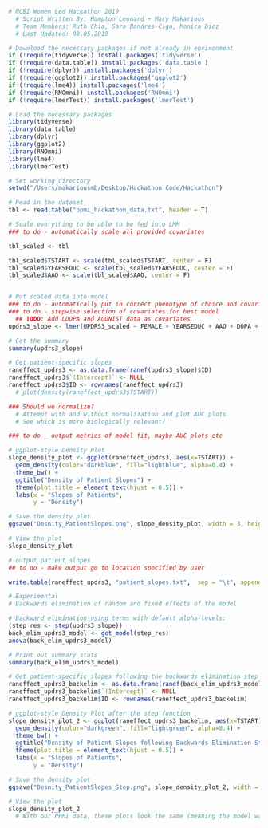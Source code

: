 ```r
# NCBI Women Led Hackathon 2019
  # Script Written By: Hampton Leonard + Mary Makarious
  # Team Members: Ruth Chia, Sara Bandres-Ciga, Monica Diez
  # Last Updated: 08.05.2019

# Download the necessary packages if not already in environment 
if (!require(tidyverse)) install.packages('tidyverse')
if (!require(data.table)) install.packages('data.table')
if (!require(dplyr)) install.packages('dplyr')
if (!require(ggplot2)) install.packages('ggplot2')
if (!require(lme4)) install.packages('lme4')
if (!require(RNOmni)) install.packages('RNOmni')
if (!require(lmerTest)) install.packages('lmerTest')
```


```r
# Load the necessary packages 
library(tidyverse)
library(data.table)
library(dplyr)
library(ggplot2)
library(RNOmni)
library(lme4)
library(lmerTest)

# Set working directory 
setwd("/Users/makariousmb/Desktop/Hackathon_Code/Hackathon")

# Read in the dataset
tbl <- read.table("ppmi_hackathon_data.txt", header = T)
```


```r
# Scale everything to be able to be fed into LMM 
### to do - automatically scale all provided covariates

tbl_scaled <- tbl

tbl_scaled$TSTART <- scale(tbl_scaled$TSTART, center = F)
tbl_scaled$YEARSEDUC <- scale(tbl_scaled$YEARSEDUC, center = F)
tbl_scaled$AAO <- scale(tbl_scaled$AAO, center = F)


# Put scaled data into model
### to do - automatically put in correct phenotype of choice and covariates
### to do - stepwise selection of covariates for best model
  ## TODO: Add LDOPA and AGONIST data as covariates 
updrs3_slope <- lmer(UPDRS3_scaled ~ FEMALE + YEARSEDUC + AAO + DOPA + AGONIST + (TSTART|ID), tbl_scaled, REML = T)

# Get the summary
summary(updrs3_slope)

# Get patient-specific slopes 
raneffect_updrs3 <- as.data.frame(ranef(updrs3_slope)$ID)
raneffect_updrs3$`(Intercept)` <- NULL
raneffect_updrs3$ID <- rownames(raneffect_updrs3)
  # plot(density(raneffect_updrs3$TSTART))

### Should we normalize?
  # Attempt with and without normalization and plot AUC plots
  # See which is more biologically relevant?

### to do - output metrics of model fit, maybe AUC plots etc
```

```r

# ggplot-style Density Plot 
slope_density_plot <- ggplot(raneffect_updrs3, aes(x=TSTART)) +
  geom_density(color="darkblue", fill="lightblue", alpha=0.4) + 
  theme_bw() +
  ggtitle("Density of Patient Slopes") + 
  theme(plot.title = element_text(hjust = 0.5)) + 
  labs(x = "Slopes of Patients",
       y = "Density") 

# Save the density plot 
ggsave("Desnity_PatientSlopes.png", slope_density_plot, width = 3, height = 2, units = "in")

# View the plot 
slope_density_plot

# output patient slopes
## to do - make output go to location specified by user

write.table(raneffect_updrs3, "patient_slopes.txt",  sep = "\t", append = F, row.names = F, quote = F, col.names = T)
```

```r
# Experimental
# Backwards elimination of random and fixed effects of the model 

# Backward elimination using terms with default alpha-levels:
(step_res <- step(updrs3_slope))
back_elim_updrs3_model <- get_model(step_res)
anova(back_elim_updrs3_model)

# Print out summary stats
summary(back_elim_updrs3_model)

```

```r
# Get patient-specific slopes following the backwards elimination step function 
raneffect_updrs3_backelim <- as.data.frame(ranef(back_elim_updrs3_model)$ID)
raneffect_updrs3_backelim$`(Intercept)` <- NULL
raneffect_updrs3_backelim$ID <- rownames(raneffect_updrs3_backelim)

# ggplot-style Density Plot after the step function 
slope_density_plot_2 <- ggplot(raneffect_updrs3_backelim, aes(x=TSTART)) +
  geom_density(color="darkgreen", fill="lightgreen", alpha=0.4) + 
  theme_bw() +
  ggtitle("Density of Patient Slopes following Backwards Elimination Stepwise Function") + 
  theme(plot.title = element_text(hjust = 0.5)) + 
  labs(x = "Slopes of Patients",
       y = "Density") 

# Save the density plot 
ggsave("Desnity_PatientSlopes_Step.png", slope_density_plot_2, width = 3, height = 2, units = "in")

# View the plot
slope_density_plot_2
  # With our PPMI data, these plots look the same (meaning the model was most useful with all the information)


```


